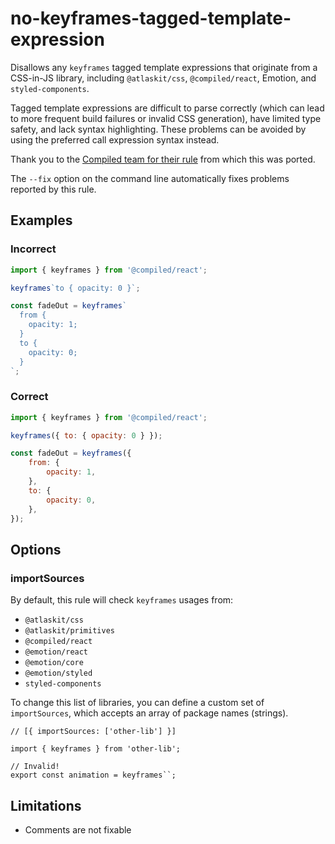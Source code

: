 # no-keyframes-tagged-template-expression

Disallows any `keyframes` tagged template expressions that originate from a CSS-in-JS library,
including `@atlaskit/css`, `@compiled/react`, Emotion, and `styled-components`.

Tagged template expressions are difficult to parse correctly (which can lead to more frequent build
failures or invalid CSS generation), have limited type safety, and lack syntax highlighting. These
problems can be avoided by using the preferred call expression syntax instead.

Thank you to the
[Compiled team for their rule](https://github.com/atlassian-labs/compiled/tree/master/packages/eslint-plugin/src/rules/no-keyframes-tagged-template-expression)
from which this was ported.

The `--fix` option on the command line automatically fixes problems reported by this rule.

## Examples

### Incorrect

```js
import { keyframes } from '@compiled/react';

keyframes`to { opacity: 0 }`;

const fadeOut = keyframes`
  from {
    opacity: 1;
  }
  to {
    opacity: 0;
  }
`;
```

### Correct

```js
import { keyframes } from '@compiled/react';

keyframes({ to: { opacity: 0 } });

const fadeOut = keyframes({
    from: {
        opacity: 1,
    },
    to: {
        opacity: 0,
    },
});
```

## Options

### importSources

By default, this rule will check `keyframes` usages from:

-   `@atlaskit/css`
-   `@atlaskit/primitives`
-   `@compiled/react`
-   `@emotion/react`
-   `@emotion/core`
-   `@emotion/styled`
-   `styled-components`

To change this list of libraries, you can define a custom set of `importSources`, which accepts an
array of package names (strings).

```tsx
// [{ importSources: ['other-lib'] }]

import { keyframes } from 'other-lib';

// Invalid!
export const animation = keyframes``;
```

## Limitations

-   Comments are not fixable
